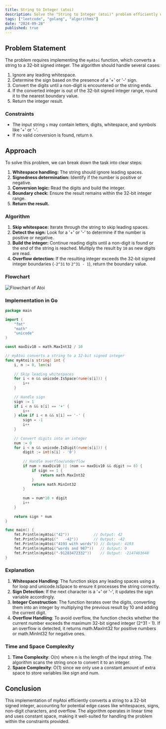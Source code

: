 ```yaml
---
title: String to Integer (atoi)
description: Solve the "String to Integer (atoi)" problem efficiently using Go.
tags: ["leetcode", "golang", "algorithms"]
date: "2024-09-28"
published: true
---
```


## Problem Statement

The problem requires implementing the `myAtoi` function, which converts a string to a 32-bit signed integer. The algorithm should handle several cases:
1. Ignore any leading whitespace.
2. Determine the sign based on the presence of a '+' or '-' sign.
3. Convert the digits until a non-digit is encountered or the string ends.
4. If the converted integer is out of the 32-bit signed integer range, round it to the nearest boundary value.
5. Return the integer result.

### Constraints

- The input string `s` may contain letters, digits, whitespace, and symbols like '+' or '-'.
- If no valid conversion is found, return `0`.

## Approach

To solve this problem, we can break down the task into clear steps:
1. **Whitespace handling:** The string should ignore leading spaces.
2. **Signedness determination:** Identify if the number is positive or negative.
3. **Conversion logic:** Read the digits and build the integer.
4. **Boundary check:** Ensure the result remains within the 32-bit integer range.
5. **Return the result.**

### Algorithm

1. **Skip whitespace:** Iterate through the string to skip leading spaces.
2. **Detect the sign:** Look for a '+' or '-' to determine if the number is positive or negative.
3. **Build the integer:** Continue reading digits until a non-digit is found or the end of the string is reached. Multiply the result by `10` as new digits are read.
4. **Overflow detection:** If the resulting integer exceeds the 32-bit signed integer boundaries (`-2^31` to `2^31 - 1`), return the boundary value.

### Flowchart
![Flowchart of Atoi](/leetcode/atoi.png)


### Implementation in Go

```go
package main

import (
    "fmt"
    "math"
    "unicode"
)

const maxDiv10 = math.MaxInt32 / 10

// myAtoi converts a string to a 32-bit signed integer
func myAtoi(s string) int {
    i, n := 0, len(s)
    
    // Skip leading whitespaces
    for i < n && unicode.IsSpace(rune(s[i])) {
        i++
    }
    
    // Handle sign
    sign := 1
    if i < n && s[i] == '+' {
        i++
    } else if i < n && s[i] == '-' {
        sign = -1
        i++
    }
    
    // Convert digits into an integer
    num := 0
    for i < n && unicode.IsDigit(rune(s[i])) {
        digit := int(s[i] - '0')
        
        // Handle overflow/underflow
        if num > maxDiv10 || (num == maxDiv10 && digit >= 8) {
            if sign == 1 {
                return math.MaxInt32
            }
            return math.MinInt32
        }
        
        num = num*10 + digit
        i++
    }
    
    return sign * num
}

func main() {
    fmt.Println(myAtoi("42"))           // Output: 42
    fmt.Println(myAtoi("   -42"))       // Output: -42
    fmt.Println(myAtoi("4193 with words")) // Output: 4193
    fmt.Println(myAtoi("words and 987"))   // Output: 0
    fmt.Println(myAtoi("-91283472332"))    // Output: -2147483648
}

```

### Explanation
1. **Whitespace Handling**: The function skips any leading spaces using a for loop and unicode.IsSpace to ensure it processes the string correctly.
2. **Sign Detection**: If the next character is a '+' or '-', it updates the sign variable accordingly.
3. **Integer Construction**: The function iterates over the digits, converting them into an integer by multiplying the previous result by 10 and adding the current digit.
4. **Overflow Handling**: To avoid overflow, the function checks whether the current number exceeds the maximum 32-bit signed integer (2^31 - 1). If an overflow is detected, it returns math.MaxInt32 for positive numbers or math.MinInt32 for negative ones.


### Time and Space Complexity
1. **Time Complexity**: O(n) where n is the length of the input string. The algorithm scans the string once to convert it to an integer.
2. **Space Complexity**: O(1) since we only use a constant amount of extra space to store variables like sign and num.


## Conclusion
This implementation of myAtoi efficiently converts a string to a 32-bit signed integer, accounting for potential edge cases like whitespaces, signs, non-digit characters, and overflow. The algorithm operates in linear time and uses constant space, making it well-suited for handling the problem within the constraints provided.